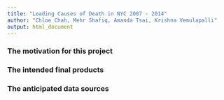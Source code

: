 ```yaml
---
title: "Leading Causes of Death in NYC 2007 - 2014"
author: "Chloe Chah, Mehr Shafiq, Amanda Tsai, Krishna Vemulapalli"
output: html_document
---
```

### The motivation for this project
 
### The intended final products
 
### The anticipated data sources
